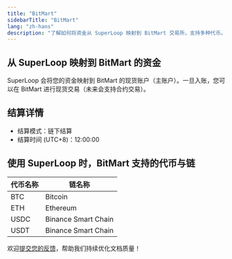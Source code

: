 ```yaml
---
title: "BitMart"
sidebarTitle: "BitMart"
lang: "zh-hans"
description: "了解如何将资金从 SuperLoop 映射到 BitMart 交易所，支持多种代币。"
---
```


## 从 SuperLoop 映射到 BitMart 的资金

SuperLoop 会将您的资金映射到 BitMart 的现货账户（主账户）。一旦入账，您可以在 BitMart 进行现货交易（未来会支持合约交易）。

## 结算详情

- 结算模式：链下结算
- 结算时间 (UTC+8)：12:00:00

## 使用 SuperLoop 时，BitMart 支持的代币与链

| **代币名称** | **链名称** |
| --------------------------------- | --------------------------------- |
| BTC                            | Bitcoin |
| ETH                            | Ethereum |
| USDC                           | Binance Smart Chain |
| USDT                           | Binance Smart Chain |

<Tip>欢迎[提交您的反馈](https://forms.zohopublic.com/cobo/form/DocumentFeedbackForm/formperma/QvLOhxJv1_JMsJ-1dleZ8Itb_7rzN-LtgvsDdxosoVI?referrername=manuals)，帮助我们持续优化文档质量！</Tip>
